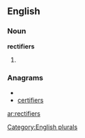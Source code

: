 ==English==

===Noun===
'''rectifiers'''

# {{plural of|[[rectifier]]}}

===Anagrams===
* {{alphagram|ceefiirrst}}
* [[certifiers#English|certifiers]]

[[Category:English plurals]]

[[ar:rectifiers]]